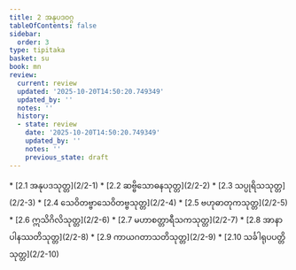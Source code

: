 ```yaml
---
title: 2 အနုပဒဝဂ္ဂ
tableOfContents: false
sidebar:
  order: 3
type: tipitaka
basket: su
book: mn
review:
  current: review
  updated: '2025-10-20T14:50:20.749349'
  updated_by: ''
  notes: ''
  history:
  - state: review
    date: '2025-10-20T14:50:20.749349'
    updated_by: ''
    notes: ''
    previous_state: draft
---
```



<DynamicBreadcrumb />


<ReviewStatus review={frontmatter.review} showDetails={true} />

<HypothesisAnnotation frontmatter={frontmatter} />



<TableOfContents book="mn" section="2">
* [2.1 အနုပဒသုတ္တ](2/2-1)
* [2.2 ဆဗ္ဗိသောဓနသုတ္တ](2/2-2)
* [2.3 သပ္ပုရိသသုတ္တ](2/2-3)
* [2.4 သေဝိတဗ္ဗာသေဝိတဗ္ဗသုတ္တ](2/2-4)
* [2.5 ဗဟုဓာတုကသုတ္တ](2/2-5)
* [2.6 ဣသိဂိလိသုတ္တ](2/2-6)
* [2.7 မဟာစတ္တာရီသကသုတ္တ](2/2-7)
* [2.8 အာနာပါနဿတိသုတ္တ](2/2-8)
* [2.9 ကာယဂတာသတိသုတ္တ](2/2-9)
* [2.10 သင်္ခါရုပပတ္တိသုတ္တ](2/2-10)
</TableOfContents>